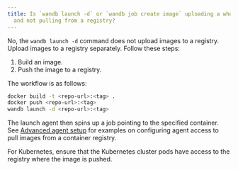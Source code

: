 ```yaml
---
title: Is `wandb launch -d` or `wandb job create image` uploading a whole docker artifact
  and not pulling from a registry?
---
```


No, the `wandb launch -d` command does not upload images to a registry. Upload images to a registry separately. Follow these steps:

1. Build an image.
2. Push the image to a registry.

The workflow is as follows:

```bash
docker build -t <repo-url>:<tag> .
docker push <repo-url>:<tag>
wandb launch -d <repo-url>:<tag>
```

The launch agent then spins up a job pointing to the specified container. See [Advanced agent setup](/guides/launch/setup-agent-advanced/#agent-configuration) for examples on configuring agent access to pull images from a container registry.

For Kubernetes, ensure that the Kubernetes cluster pods have access to the registry where the image is pushed.